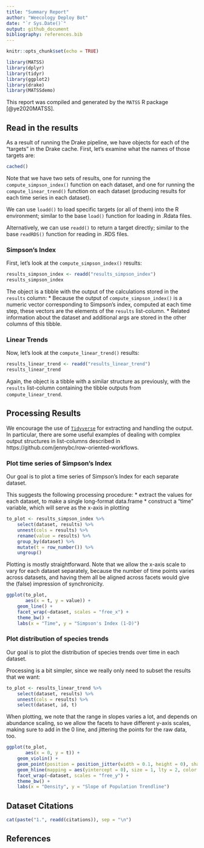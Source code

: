 ```yaml
---
title: "Summary Report"
author: "Weecology Deploy Bot"
date: "`r Sys.Date()`"
output: github_document
bibliography: references.bib
---
```


```r
knitr::opts_chunk$set(echo = TRUE)

library(MATSS)
library(dplyr)
library(tidyr)
library(ggplot2)
library(drake)
library(MATSSdemo)
```

This report was compiled and generated by the `MATSS` R package [@ye2020MATSS]. 

## Read in the results

As a result of running the Drake pipeline, we have objects for each of the "targets" in the Drake cache. First, let's examine what the names of those targets are:

```r
cached()
```

Note that we have two sets of results, one for running the `compute_simpson_index()` function on each dataset, and one for running the `compute_linear_trend()` function on each dataset (producing results for each time series in each dataset).

We can use `loadd()` to load specific targets (or all of them) into the R environment; similar to the base `load()` function for loading in .Rdata files.

Alternatively, we can use `readd()` to return a target directly; similar to the base `readRDS()` function for reading in .RDS files.

### Simpson's Index

First, let's look at the `compute_simpson_index()` results:

```r
results_simpson_index <- readd("results_simpson_index")
results_simpson_index
```

The object is a tibble with the output of the calculations stored in the `results` column:
* Because the output of `compute_simpson_index()` is a numeric vector corresponding to Simpson's index, computed at each time step, these vectors are the elements of the `results` list-column.
* Related information about the dataset and additional args are stored in the other columns of this tibble.

### Linear Trends

Now, let's look at the `compute_linear_trend()` results:

```r
results_linear_trend <- readd("results_linear_trend")
results_linear_trend
```

Again, the object is a tibble with a similar structure as previously, with the `results` list-column containing the tibble outputs from `compute_linear_trend`.

## Processing Results

We encourage the use of [`Tidyverse`](https://www.tidyverse.org/) for extracting and handling the output. In particular, there are some useful examples of dealing with complex output structures in list-columns described in https://github.com/jennybc/row-oriented-workflows.

### Plot time series of Simpson's Index

Our goal is to plot a time series of Simpson's Index for each separate dataset.

This suggests the following processing procedure:
* extract the values for each dataset, to make a single long-format data.frame
* construct a "time" variable, which will serve as the x-axis in plotting

```r
to_plot <- results_simpson_index %>%
    select(dataset, results) %>%
    unnest(cols = results) %>%
    rename(value = results) %>%
    group_by(dataset) %>%
    mutate(t = row_number()) %>%
    ungroup()
```

Plotting is mostly straightforward. Note that we allow the x-axis scale to vary for each dataset separately, because the number of time points varies across datasets, and having them all be aligned across facets would give the (false) impression of synchronicity.

```r
ggplot(to_plot, 
       aes(x = t, y = value)) + 
    geom_line() + 
    facet_wrap(~dataset, scales = "free_x") + 
    theme_bw() + 
    labs(x = "Time", y = "Simpson's Index (1-D)")
```

### Plot distribution of species trends

Our goal is to plot the distribution of species trends over time in each dataset.

Processing is a bit simpler, since we really only need to subset the results that we want:

```r
to_plot <- results_linear_trend %>%
    select(dataset, results) %>%
    unnest(cols = results) %>%
    select(dataset, id, t)
```

When plotting, we note that the range in slopes varies a lot, and depends on abundance scaling, so we allow the facets to have different y-axis scales, making sure to add in the 0 line, and jittering the points for the raw data, too.

```r
ggplot(to_plot, 
       aes(x = 0, y = t)) + 
    geom_violin() + 
    geom_point(position = position_jitter(width = 0.1, height = 0), shape = 5) + 
    geom_hline(mapping = aes(yintercept = 0), size = 1, lty = 2, color = "red") + 
    facet_wrap(~dataset, scales = "free_y") + 
    theme_bw() + 
    labs(x = "Density", y = "Slope of Population Trendline")
```

## Dataset Citations

```r
cat(paste("1.", readd(citations)), sep = "\n")
```

## References
